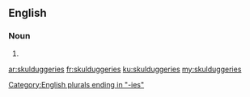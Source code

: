 ==English==

===Noun===
{{head|en|noun plural form}}

# {{plural of|skulduggery|lang=en}}

[[Category:English plurals ending in "-ies"]]

[[ar:skulduggeries]]
[[fr:skulduggeries]]
[[ku:skulduggeries]]
[[my:skulduggeries]]